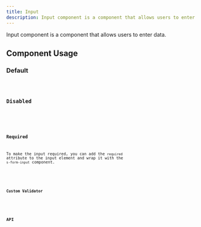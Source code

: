 ```yaml
---
title: Input
description: Input component is a component that allows users to enter data.
---
```







Input component is a component that allows users to enter data.

## Component Usage
### Default
<SInput client:only="vue" class="mt-4" />
<Code code={SInputRaw} lang="vue" title="input.vue" />

### Disabled
<SInputDisabled client:only="vue" class="mt-4" />
<Code code={SInputDisabledRaw} lang="vue" title="disabled.vue" />

### Required
To make the input required, you can add the `required` attribute to the input element and wrap it with the `s-form-input` component.

<SInputRequired client:only="vue" class="mt-4" />
<Code code={SInputRequiredRaw} lang="vue" title="required.vue" />

### Custom Validator
<SInputCustomValidator client:only="vue" class="mt-4" />
<Code code={SInputCustomValidatorRaw} lang="vue" title="customValidator.vue" />

## API
<Tabs>
    <TabItem label="Properties">
        <ApiProperties client:only="vue" />
    </TabItem>
    <TabItem label="Slots">
        <ApiSlots client:only="vue" />
    </TabItem>
    <TabItem label="Events">
        <ApiEvents client:only="vue" />
    </TabItem>
    <TabItem label="Methods">
        <ApiMethods client:only="vue" />
    </TabItem>
</Tabs>